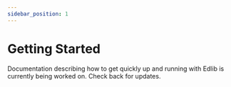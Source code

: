 ```yaml
---
sidebar_position: 1
---
```


# Getting Started

Documentation describing how to get quickly up and running with Edlib is currently being worked on. Check back for updates.